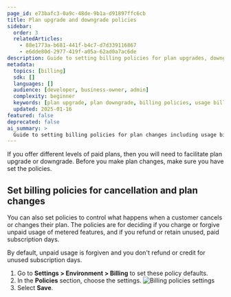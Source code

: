 ```yaml
---
page_id: e73bafc3-0a9c-48de-9b1a-d91897ffc6cb
title: Plan upgrade and downgrade policies
sidebar:
  order: 3
  relatedArticles:
    - 88e1773a-b681-441f-b4c7-d7d339116867
    - e6dde80d-2977-419f-a05a-62ad0a7ac6de
description: Guide to setting billing policies for plan upgrades, downgrades, and cancellations including usage billing and refund policies.
metadata:
  topics: [billing]
  sdk: []
  languages: []
  audience: [developer, business-owner, admin]
  complexity: beginner
  keywords: [plan upgrade, plan downgrade, billing policies, usage billing, refund policies, cancellation policies]
  updated: 2025-01-16
featured: false
deprecated: false
ai_summary: >
  Guide to setting billing policies for plan changes including usage billing and refund policies.
---
```


If you offer different levels of paid plans, then you will need to facilitate plan upgrade or downgrade. Before you make plan changes, make sure you have set the policies. 

## Set billing policies for cancellation and plan changes

You can also set policies to control what happens when a customer cancels or changes their plan. The policies are for deciding if you charge or forgive unpaid usage of metered features, and if you refund or retain unused, paid subscription days. 

By default, unpaid usage is forgiven and you don't refund or credit for unused subscription days.

1. Go to **Settings > Environment > Billing** to set these policy defaults.
2. In the **Policies** section, choose the settings.
   ![Billing policies settings](https://imagedelivery.net/skPPZTHzSlcslvHjesZQcQ/1a4c3673-d972-4dd6-2c3a-d46b9eb70200/public)
3. Select **Save**.
